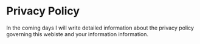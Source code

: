 # Privacy Policy

In the coming days I will write detailed information about the privacy policy governing this webiste and your information information.